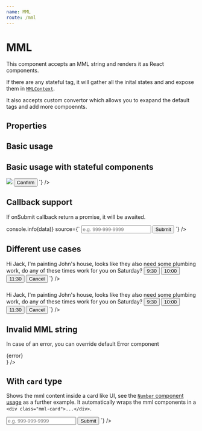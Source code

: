```yaml
---
name: MML
route: /mml
---
```



# MML

This component accepts an MML string and renders it as React components.

If there are any stateful tag, it will gather all the inital states and and expose them in [`MMLContext`](/mml-context).

It also accepts custom convertor which allows you to exapand the default tags and add more compoennts.

## Properties

<Props of={MML} />

## Basic usage

<Playground>
  <MML source="<mml>hi</mml>" />
</Playground>

## Basic usage with stateful components

<Playground>
  <MML
    source={`
      <mml name="windows_form" type="card">
        <image src="https://getstream.github.io/mml-react/public/window.jpg" />
        <number name="windows" value="12" />
        <button name="confirm" value="Confirm">Confirm</button>
      </mml>
    `}
  />
</Playground>

## Callback support

If onSubmit callback return a promise, it will be awaited.

<Playground>
  <MML
    onSubmit={(data) => console.info(data)}
    source={`
      <mml type="card">
        <input name="answer" label="Enter your phone number" placeholder="e.g. 999-999-9999"></input>
        <button name="action" value="submit">Submit</button>
      </mml>
    `}
  />
</Playground>

## Different use cases

<Playground>
  <MML
    source={`
      <mml>
        <text>Hi Jack, I'm painting John's house, looks like they also need some plumbing work, do any of these times work for you on Saturday?</text>
        <button_list>
          <button name="time" value="9:30">9:30</button>
          <button name="time" value="10:00">10:00</button>
          <button name="time" value="11:30">11:30</button>
          <button name="cancel" value="cancel">Cancel</button>
        </button_list>
      </mml>
    `}
  />
</Playground>

###

<Playground>
  <MML
    source={`
      <mml>
        <text>Hi Jack, I'm painting John's house, looks like they also need some plumbing work, do any of these times work for you on Saturday?</text>
        <button_list>
          <button name="time" value="9:30">9:30</button>
          <button name="time" value="10:00">10:00</button>
          <button name="time" value="11:30">11:30</button>
          <button name="cancel" value="cancel">Cancel</button>
        </button_list>
      </mml>
    `}
  />
</Playground>

## Invalid MML string

In case of an error, you can override default Error component

<Playground>
  <MML source="<mml><invalid /></mml>" Error={({ error }) => <div style={{ color: 'red' }}>{error}</div>} />
</Playground>

## With `card` type

Shows the mml content inside a card like UI, see the [`Number` component usage](/components/number) as a further example. It automatically wraps the mml components in a `<div class="mml-card">...</div>`.

<Playground>
  <MML
    source={`
      <mml type="card">
        <input name="answer" label="Enter your phone number" placeholder="e.g. 999-999-9999"></input>
        <button name="action" value="submit">Submit</button>
      </mml>
    `}
  />
</Playground>
